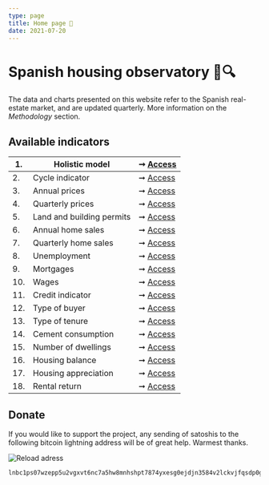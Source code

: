 ```yaml
---
type: page
title: Home page 🔬
date: 2021-07-20
---
```



# Spanish housing observatory 🏡🔍

The data and charts presented on this website refer to the Spanish real-estate market, and are updated quarterly. More information on the _Methodology_ section.

## Available indicators

| 1. | Holistic model | ➞ [Access](posts/six) |
| -- | ------------------------------- | --- |
| 2. | Cycle indicator | ➞ [Access](posts/rainbow) |
| 3. | Annual prices | ➞ [Access](posts/price) |
| 4. | Quarterly prices | ➞ [Access](posts/pricequarter) |
| 5. | Land and building permits | ➞ [Access](posts/permits) |
| 6. | Annual home sales | ➞ [Access](posts/demography) |
| 7. | Quarterly home sales | ➞ [Access](posts/volume) |
| 8. | Unemployment | ➞ [Access](posts/labor) |
| 9. | Mortgages | ➞ [Access](posts/credit) |
| 10. | Wages | ➞ [Access](posts/wages) |
| 11. | Credit indicator | ➞ [Access](posts/ratioms) |
| 12. | Type of buyer | ➞ [Access](posts/buyers) |
| 13. | Type of tenure | ➞ [Access](posts/tenure) |
| 14. | Cement consumption | ➞ [Access](posts/cement) |
| 15. | Number of dwellings | ➞ [Access](posts/stock) |
| 16. | Housing balance | ➞ [Access](posts/balance) |
| 17. | Housing appreciation | ➞ [Access](posts/appreciation) |
| 18. | Rental return | ➞ [Access](posts/rent) |

## Donate

If you would like to support the project, any sending of satoshis to the following bitcoin lightning address will be of great help. Warmest thanks.

<Image
  src="/images/qrdonacions.png"
  alt="Reload adress"
  width={771}
  height={249}
  priority
  className="next-image"
/>

```
lnbc1ps07wzepp5u2vgxvt6nc7a5hw8mnhshpt7874yxesg0ejdjn3584v2lckvjfqsdp0g3hkuctrd9hjqnmzwdjhyanpw3hhy6fqfpsky6t5v96xwegxqyjw5q9qtzqqqqqq9qsqsp5pft9elfnv57hgr8nkk7s7ng9zsrqauczgxfxxjhdn30cv69avlysrzjqwryaup9lh50kkranzgcdnn2fgvx390wgj5jd07rwr3vxeje0glcllejaafcm7ya5sqqqqlgqqqqqeqqjqx6yd5jr709dpxkt33xgr9a4t4d9phtrk4slkznp2atm76hfuk8tqk3jwm4dy3hpzu26596j5yxt93lre0tstdywvgrusgfuepy56yxgqc0nt05
```
